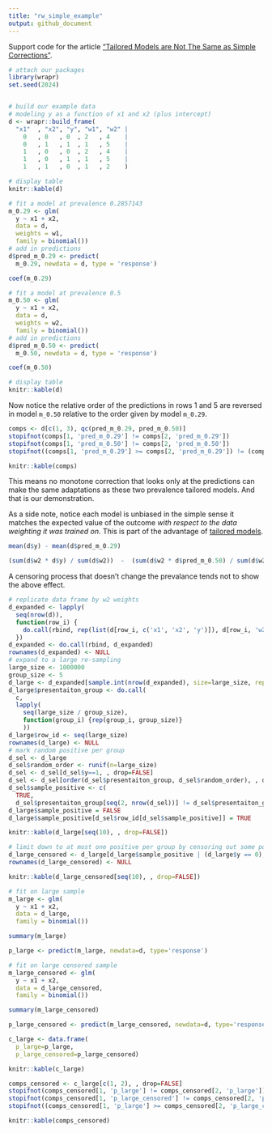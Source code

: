 ```yaml
---
title: "rw_simple_example"
output: github_document
---
```


Support code for the article ["Tailored Models are Not The Same as Simple Corrections"](https://win-vector.com/2020/10/11/tailored-models-are-not-the-same-as-simple-corrections/).


```r
# attach our packages
library(wrapr)
set.seed(2024)


# build our example data
# modeling y as a function of x1 and x2 (plus intercept)
d <- wrapr::build_frame(
  "x1"  , "x2", "y", "w1", "w2" |
    0   , 0   , 0  , 2   , 4    |
    0   , 1   , 1  , 1   , 5    |
    1   , 0   , 0  , 2   , 4    |
    1   , 0   , 1  , 1   , 5    |
    1   , 1   , 0  , 1   , 2    )

# display table
knitr::kable(d)
```

```r
# fit a model at prevalence 0.2857143
m_0.29 <- glm(
  y ~ x1 + x2,
  data = d,
  weights = w1,
  family = binomial())
# add in predictions
d$pred_m_0.29 <- predict(
  m_0.29, newdata = d, type = 'response')

coef(m_0.29)
```

```r
# fit a model at prevalence 0.5
m_0.50 <- glm(
  y ~ x1 + x2,
  data = d,
  weights = w2,
  family = binomial())
# add in predictions
d$pred_m_0.50 <- predict(
  m_0.50, newdata = d, type = 'response')

coef(m_0.50)
```

```r
# display table
knitr::kable(d)
```

Now notice the relative order of the predictions in rows 1 and 5 are reversed in model `m_0.50` relative to the order given by model `m_0.29`.

```r
comps <- d[c(1, 3), qc(pred_m_0.29, pred_m_0.50)]
stopifnot(comps[1, 'pred_m_0.29'] != comps[2, 'pred_m_0.29'])
stopifnot(comps[1, 'pred_m_0.50'] != comps[2, 'pred_m_0.50'])
stopifnot((comps[1, 'pred_m_0.29'] >= comps[2, 'pred_m_0.29']) != (comps[1, 'pred_m_0.50'] >= comps[2, 'pred_m_0.50']))

knitr::kable(comps)
```

This means no monotone correction that looks only at the predictions can make the same adaptations as these two prevalence tailored models. And that is our demonstration. 

As a side note, notice each model is unbiased in the simple sense it matches the expected value of the outcome *with respect to the data weighting it was trained on*. This is part of the advantage of [tailored models](https://win-vector.com/2020/10/10/upcoming-series-probability-model-homotopy/).

```r
mean(d$y) - mean(d$pred_m_0.29)

(sum(d$w2 * d$y) / sum(d$w2))  -  (sum(d$w2 * d$pred_m_0.50) / sum(d$w2))
```


A censoring process that doesn't change the prevalance tends not to show the above effect.

```r
# replicate data frame by w2 weights
d_expanded <- lapply(
  seq(nrow(d)),
  function(row_i) {
    do.call(rbind, rep(list(d[row_i, c('x1', 'x2', 'y')]), d[row_i, 'w2']))
  })
d_expanded <- do.call(rbind, d_expanded)
rownames(d_expanded) <- NULL
# expand to a large re-sampling
large_size <- 1000000
group_size <- 5
d_large <- d_expanded[sample.int(nrow(d_expanded), size=large_size, replace=TRUE) , , drop=FALSE]
d_large$presentaiton_group <- do.call(
  c, 
  lapply(
    seq(large_size / group_size), 
    function(group_i) {rep(group_i, group_size)}
    ))
d_large$row_id <- seq(large_size)
rownames(d_large) <- NULL
# mark random positive per group
d_sel <- d_large
d_sel$random_order <- runif(n=large_size)
d_sel <- d_sel[d_sel$y==1, , drop=FALSE]
d_sel <- d_sel[order(d_sel$presentaiton_group, d_sel$random_order), , drop=FALSE]
d_sel$sample_positive <- c(
  TRUE, 
  d_sel$presentaiton_group[seq(2, nrow(d_sel))] != d_sel$presentaiton_group[seq(nrow(d_sel)-1)])
d_large$sample_positive = FALSE
d_large$sample_positive[d_sel$row_id[d_sel$sample_positive]] = TRUE
```


```r
knitr::kable(d_large[seq(10), , drop=FALSE])
```

```r
# limit down to at most one positive per group by censoring out some positive rows
d_large_censored <- d_large[d_large$sample_positive | (d_large$y == 0), , drop=FALSE]
rownames(d_large_censored) <- NULL
```



```r
knitr::kable(d_large_censored[seq(10), , drop=FALSE])
```


```r
# fit on large sample
m_large <- glm(
  y ~ x1 + x2,
  data = d_large,
  family = binomial())

summary(m_large)
```

```r
p_large <- predict(m_large, newdata=d, type='response')

```



```r
# fit on large censored sample
m_large_censored <- glm(
  y ~ x1 + x2,
  data = d_large_censored,
  family = binomial())

summary(m_large_censored)
```

```r
p_large_censored <- predict(m_large_censored, newdata=d, type='response')

```

```r
c_large <- data.frame(
  p_large=p_large, 
  p_large_censored=p_large_censored)

knitr::kable(c_large)
```


```r
comps_censored <- c_large[c(1, 2), , drop=FALSE]
stopifnot(comps_censored[1, 'p_large'] != comps_censored[2, 'p_large'])
stopifnot(comps_censored[1, 'p_large_censored'] != comps_censored[2, 'p_large_censored'])
stopifnot((comps_censored[1, 'p_large'] >= comps_censored[2, 'p_large_censored']) != (comps_censored[1, 'pred_m_0.50'] >= comps_censored[2, 'p_large_censored']))

knitr::kable(comps_censored)
```

